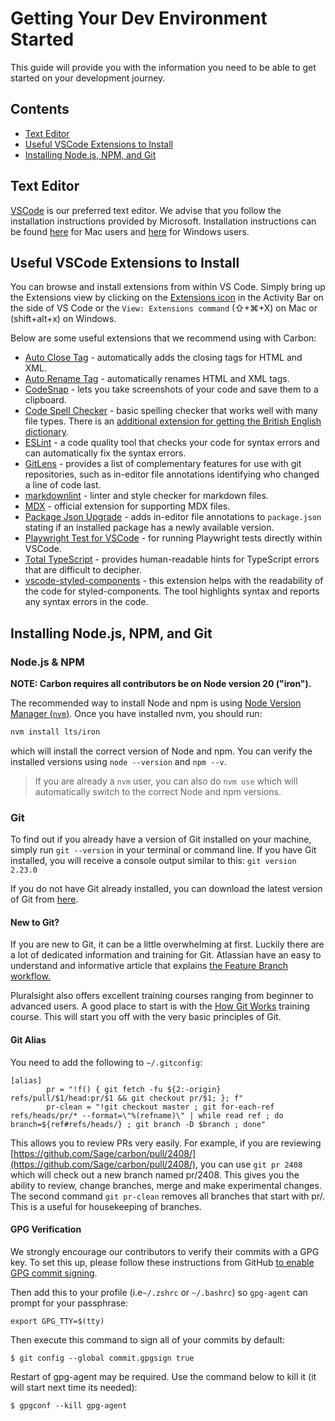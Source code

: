 
<Meta title="Documentation/Dev Environment Setup" />

# Getting Your Dev Environment Started

This guide will provide you with the information you need to be able to get started on your development journey.

## Contents

- [Text Editor](#text-editor)
- [Useful VSCode Extensions to Install](#useful-vscode-extensions-to-install)
- [Installing Node.js, NPM, and Git](#installing-nodejs-npm-and-git)

## Text Editor

[VSCode](https://code.visualstudio.com/) is our preferred text editor. We advise that you follow the installation instructions provided by Microsoft. Installation instructions can be found [here](https://code.visualstudio.com/docs/setup/mac) for Mac users and [here](https://code.visualstudio.com/docs/setup/windows) for Windows users.

## Useful VSCode Extensions to Install

You can browse and install extensions from within VS Code. Simply bring up the Extensions view by clicking on the [Extensions icon](https://code.visualstudio.com/assets/docs/editor/extension-gallery/extensions-view-icon.png) in the Activity Bar on the side of VS Code or the `View: Extensions command` (⇧+⌘+X) on Mac or (shift+alt+x) on Windows.

Below are some useful extensions that we recommend using with Carbon:

- [Auto Close Tag](https://marketplace.visualstudio.com/items?itemName=formulahendry.auto-close-tag) - automatically adds the closing tags for HTML and XML.
- [Auto Rename Tag](https://marketplace.visualstudio.com/items?itemName=formulahendry.auto-rename-tag) - automatically renames HTML and XML tags.
- [CodeSnap](https://marketplace.visualstudio.com/items?itemName=adpyke.codesnap) - lets you take screenshots of your code and save them to a clipboard.
- [Code Spell Checker](https://marketplace.visualstudio.com/items?itemName=streetsidesoftware.code-spell-checker) - basic spelling checker that works well with many file types. There is an [additional extension for getting the British English dictionary](https://marketplace.visualstudio.com/items?itemName=streetsidesoftware.code-spell-checker-british-english).
- [ESLint](https://marketplace.visualstudio.com/items?itemName=dbaeumer.vscode-eslint) - a code quality tool that checks your code for syntax errors and can automatically fix the syntax errors.
- [GitLens](https://marketplace.visualstudio.com/items?itemName=eamodio.gitlens) - provides a list of complementary features for use with git repositories, such as in-editor file annotations identifying who changed a line of code last.
- [markdownlint](https://marketplace.visualstudio.com/items?itemName=DavidAnson.vscode-markdownlint) - linter and style checker for markdown files.
- [MDX](https://marketplace.visualstudio.com/items?itemName=unifiedjs.vscode-mdx) - official extension for supporting MDX files.
- [Package Json Upgrade](https://marketplace.visualstudio.com/items?itemName=codeandstuff.package-json-upgrade) - adds in-editor file annotations to `package.json` stating if an installed package has a newly available version.
- [Playwright Test for VSCode](https://marketplace.visualstudio.com/items?itemName=ms-playwright.playwright) - for running Playwright tests directly within VSCode.
- [Total TypeScript](https://marketplace.visualstudio.com/items?itemName=mattpocock.ts-error-translator) - provides human-readable hints for TypeScript errors that are difficult to decipher.
- [vscode-styled-components](https://marketplace.visualstudio.com/items?itemName=styled-components.vscode-styled-components) - this extension helps with the readability of the code for styled-components. The tool highlights syntax and reports any syntax errors in the code.

## Installing Node.js, NPM, and Git

### Node.js & NPM

**NOTE: Carbon requires all contributors be on Node version 20 ("iron").**

The recommended way to install Node and npm is using [Node Version Manager (`nvm`)](https://github.com/nvm-sh/nvm).
Once you have installed nvm, you should run:

```sh
nvm install lts/iron
```

which will install the correct version of Node and npm. You can verify the installed versions using `node --version` and `npm --v`.

> If you are already a `nvm` user, you can also do `nvm use` which will automatically switch to the correct Node and npm versions.

### Git

To find out if you already have a version of Git installed on your machine, simply run
`git --version` in your terminal or command line. If you have Git installed, you will receive a console output similar to this: `git version 2.23.0`

If you do not have Git already installed, you can download the latest version of Git from [here](https://git-scm.com/downloads).

#### New to Git?

If you are new to Git, it can be a little overwhelming at first. Luckily there are a lot of dedicated information and training for Git. Atlassian have an easy to understand and informative article that explains [the Feature Branch workflow.](https://www.atlassian.com/git/tutorials/comparing-workflows/feature-branch-workflow)

Pluralsight also offers excellent training courses ranging from beginner to advanced users. A good place to start is with the [How Git Works](https://app.pluralsight.com/library/courses/how-git-works/table-of-contents) training course. This will start you off with the very basic principles of Git.

#### Git Alias

You need to add the following to `~/.gitconfig`:

```shell
[alias]
        pr = "!f() { git fetch -fu ${2:-origin} refs/pull/$1/head:pr/$1 && git checkout pr/$1; }; f"
        pr-clean = "!git checkout master ; git for-each-ref refs/heads/pr/* --format=\"%(refname)\" | while read ref ; do branch=${ref#refs/heads/} ; git branch -D $branch ; done"
```

This allows you to review PRs very easily. For example, if you are reviewing [https://github.com/Sage/carbon/pull/2408/](https://github.com/Sage/carbon/pull/2408/), you can use `git pr 2408` which will check out a new branch named pr/2408. This gives you the ability to review, change branches, merge and make experimental changes. The second command `git pr-clean` removes all branches that start with pr/. This is a useful for housekeeping of branches.

#### GPG Verification

We strongly encourage our contributors to verify their commits with a GPG key. To set this up, please follow these instructions from GitHub [to enable GPG commit signing](https://docs.github.com/en/authentication/managing-commit-signature-verification).

Then add this to your profile (i.e`~/.zshrc` or `~/.bashrc`) so `gpg-agent` can prompt for your passphrase:

`export GPG_TTY=$(tty)`

Then execute this command to sign all of your commits by default:

`$ git config --global commit.gpgsign true`

Restart of gpg-agent may be required. Use the command below to kill it (it will start next time its needed):

`$ gpgconf --kill gpg-agent`
